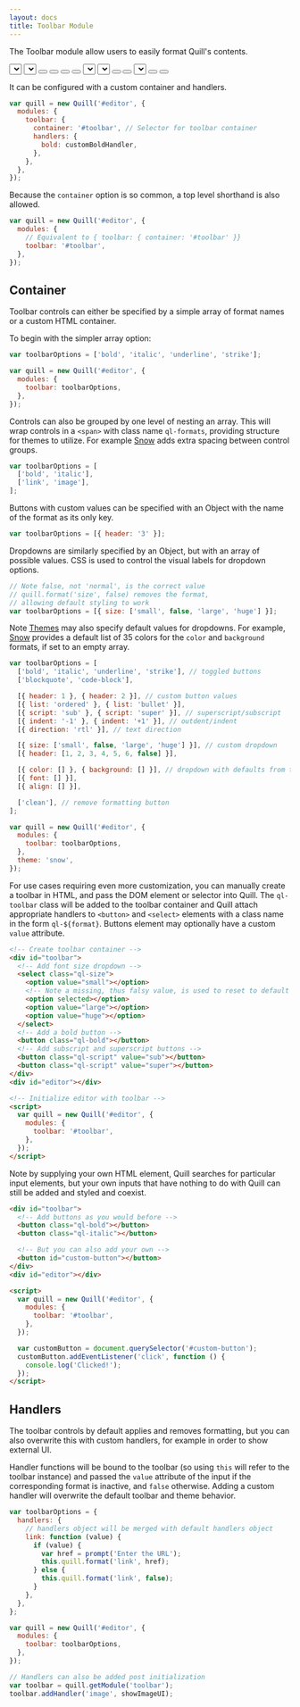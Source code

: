 ```yaml
---
layout: docs
title: Toolbar Module
---
```


The Toolbar module allow users to easily format Quill's contents.

<div class="quill-wrapper">
  <div id="toolbar-toolbar" class="toolbar">
    <span class="ql-formats">
      <select class="ql-font">
        <option selected></option>
        <option value="serif"></option>
        <option value="monospace"></option>
      </select>
      <select class="ql-size">
        <option value="small"></option>
        <option selected></option>
        <option value="large"></option>
        <option value="huge"></option>
      </select>
    </span>
    <span class="ql-formats">
      <button class="ql-bold"></button>
      <button class="ql-italic"></button>
      <button class="ql-underline"></button>
      <button class="ql-strike"></button>
    </span>
    <span class="ql-formats">
      <select class="ql-color"></select>
      <select class="ql-background"></select>
    </span>
    <span class="ql-formats">
      <button class="ql-list" value="ordered"></button>
      <button class="ql-list" value="bullet"></button>
      <select class="ql-align">
        <option selected></option>
        <option value="center"></option>
        <option value="right"></option>
        <option value="justify"></option>
      </select>
    </span>
    <span class="ql-formats">
      <button class="ql-link"></button>
      <button class="ql-image"></button>
    </span>
  </div>
  <Editor
    style={{ display: 'none' }}
    config={{
      modules: {
        toolbar: { container: '#toolbar-toolbar' },
      },
      theme: 'snow',
    }}
  />
</div>

It can be configured with a custom container and handlers.

```javascript
var quill = new Quill('#editor', {
  modules: {
    toolbar: {
      container: '#toolbar', // Selector for toolbar container
      handlers: {
        bold: customBoldHandler,
      },
    },
  },
});
```

Because the `container` option is so common, a top level shorthand is also allowed.

```javascript
var quill = new Quill('#editor', {
  modules: {
    // Equivalent to { toolbar: { container: '#toolbar' }}
    toolbar: '#toolbar',
  },
});
```

## Container

Toolbar controls can either be specified by a simple array of format names or a custom HTML container.

To begin with the simpler array option:

```javascript
var toolbarOptions = ['bold', 'italic', 'underline', 'strike'];

var quill = new Quill('#editor', {
  modules: {
    toolbar: toolbarOptions,
  },
});
```

Controls can also be grouped by one level of nesting an array. This will wrap controls in a `<span>` with class name `ql-formats`, providing structure for themes to utilize. For example [Snow](/docs/themes/#snow/) adds extra spacing between control groups.

```javascript
var toolbarOptions = [
  ['bold', 'italic'],
  ['link', 'image'],
];
```

Buttons with custom values can be specified with an Object with the name of the format as its only key.

```javascript
var toolbarOptions = [{ header: '3' }];
```

Dropdowns are similarly specified by an Object, but with an array of possible values. CSS is used to control the visual labels for dropdown options.

```javascript
// Note false, not 'normal', is the correct value
// quill.format('size', false) removes the format,
// allowing default styling to work
var toolbarOptions = [{ size: ['small', false, 'large', 'huge'] }];
```

Note [Themes](/docs/themes/) may also specify default values for dropdowns. For example, [Snow](/docs/themes/#snow/) provides a default list of 35 colors for the `color` and `background` formats, if set to an empty array.

```javascript
var toolbarOptions = [
  ['bold', 'italic', 'underline', 'strike'], // toggled buttons
  ['blockquote', 'code-block'],

  [{ header: 1 }, { header: 2 }], // custom button values
  [{ list: 'ordered' }, { list: 'bullet' }],
  [{ script: 'sub' }, { script: 'super' }], // superscript/subscript
  [{ indent: '-1' }, { indent: '+1' }], // outdent/indent
  [{ direction: 'rtl' }], // text direction

  [{ size: ['small', false, 'large', 'huge'] }], // custom dropdown
  [{ header: [1, 2, 3, 4, 5, 6, false] }],

  [{ color: [] }, { background: [] }], // dropdown with defaults from theme
  [{ font: [] }],
  [{ align: [] }],

  ['clean'], // remove formatting button
];

var quill = new Quill('#editor', {
  modules: {
    toolbar: toolbarOptions,
  },
  theme: 'snow',
});
```

For use cases requiring even more customization, you can manually create a toolbar in HTML, and pass the DOM element or selector into Quill. The `ql-toolbar` class will be added to the toolbar container and Quill attach appropriate handlers to `<button>` and `<select>` elements with a class name in the form `ql-${format}`. Buttons element may optionally have a custom `value` attribute.

```html
<!-- Create toolbar container -->
<div id="toolbar">
  <!-- Add font size dropdown -->
  <select class="ql-size">
    <option value="small"></option>
    <!-- Note a missing, thus falsy value, is used to reset to default -->
    <option selected></option>
    <option value="large"></option>
    <option value="huge"></option>
  </select>
  <!-- Add a bold button -->
  <button class="ql-bold"></button>
  <!-- Add subscript and superscript buttons -->
  <button class="ql-script" value="sub"></button>
  <button class="ql-script" value="super"></button>
</div>
<div id="editor"></div>

<!-- Initialize editor with toolbar -->
<script>
  var quill = new Quill('#editor', {
    modules: {
      toolbar: '#toolbar',
    },
  });
</script>
```

Note by supplying your own HTML element, Quill searches for particular input elements, but your own inputs that have nothing to do with Quill can still be added and styled and coexist.

```html
<div id="toolbar">
  <!-- Add buttons as you would before -->
  <button class="ql-bold"></button>
  <button class="ql-italic"></button>

  <!-- But you can also add your own -->
  <button id="custom-button"></button>
</div>
<div id="editor"></div>

<script>
  var quill = new Quill('#editor', {
    modules: {
      toolbar: '#toolbar',
    },
  });

  var customButton = document.querySelector('#custom-button');
  customButton.addEventListener('click', function () {
    console.log('Clicked!');
  });
</script>
```

## Handlers

The toolbar controls by default applies and removes formatting, but you can also overwrite this with custom handlers, for example in order to show external UI.

Handler functions will be bound to the toolbar (so using `this` will refer to the toolbar instance) and passed the `value` attribute of the input if the corresponding format is inactive, and `false` otherwise. Adding a custom handler will overwrite the default toolbar and theme behavior.

```javascript
var toolbarOptions = {
  handlers: {
    // handlers object will be merged with default handlers object
    link: function (value) {
      if (value) {
        var href = prompt('Enter the URL');
        this.quill.format('link', href);
      } else {
        this.quill.format('link', false);
      }
    },
  },
};

var quill = new Quill('#editor', {
  modules: {
    toolbar: toolbarOptions,
  },
});

// Handlers can also be added post initialization
var toolbar = quill.getModule('toolbar');
toolbar.addHandler('image', showImageUI);
```

